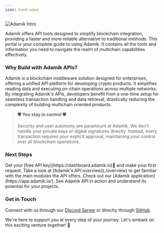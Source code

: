 ```yaml
---
icon: hand-wave
---
```


![Adamik Intro](/images/intro.png)

Adamik offers API tools designed to simplify blockchain integration, providing a faster and more reliable alternative to traditional methods. This portal is your complete guide to using Adamik. It contains all the tools and information you need to navigate the realm of multichain capabilities effectively.

### Why Build with Adamik APIs?

Adamik is a blockchain middleware solution designed for enterprises, offering a unified API platform for developing crypto products. It simplifies reading data and executing on-chain operations across multiple networks. By integrating Adamik's APIs, developers benefit from a one-time setup for seamless transaction handling and data retrieval, drastically reducing the complexity of building multichain oriented products.

> **🛡 You stay in control 🛡**
>
> Security and user autonomy are paramount at Adamik. We don't handle your private keys or digital signatures directly. Instead, every transaction requires your explicit approval, maintaining your control over all blockchain operations.

### Next Steps

<Steps>
  <Step title="Get Your API Key">
    Get your [free API key](https://dashboard.adamik.io)🔑 and make your first
    request.
  </Step>
  <Step title="API Overview">
    Take a look at [Adamik's API overview](./overview) to get familiar with the
    main modules the API offers.
  </Step>
  <Step title="Adamik Application">
    Check out our [Adamik application](https://app.adamik.io/). See Adamik API
    in action and understand its potential for your projects.
  </Step>
</Steps>

### Get in Touch

Connect with us through our [Discord Server](https://discord.gg/gsZJR2JfMR) or direclty through [GitHub](https://github.com/AdamikHQ).

We're here to support you at every step of your journey. Let's embark on this exciting venture together! 🚀
